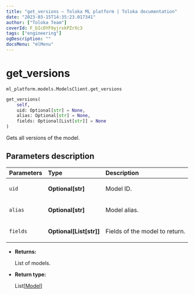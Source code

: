 ```yaml
---
title: "get_versions — Toloka ML platform | Toloka documentation"
date: "2023-03-15T14:35:23.017341"
author: ["Toloka Team"]
coverId: F_bIcOYF9yjrxkPZrXc3
tags: ["engineering"]
ogDescription: ""
docsMenu: "mlMenu"
---
```


# get_versions

`ml_platform.models.ModelsClient.get_versions`

```python
get_versions(
    self,
    uid: Optional[str] = None,
    alias: Optional[str] = None,
    fields: Optional[List[str]] = None
)
```

Gets all versions of the model.

## Parameters description

| Parameters | Type | Description |
| :----------| :----| :-----------|
`uid`|**Optional\[str\]**|<p>Model ID.</p>
`alias`|**Optional\[str\]**|<p>Model alias.</p>
`fields`|**Optional\[List\[str\]\]**|<p>Fields of the model to return.</p>

* **Returns:**

  List of models.

* **Return type:**

  List\[[Model](/docs/toloka-ml/reference/ml_platform.models.Model)\]